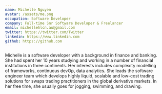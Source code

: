 ```yaml
---
name: Michelle Nguyen
avatar: /assets/me.png
occupation: Software Developer
company: Full-time Snr Software Developer & Freelancer
email: michellehlcn.au@gmail.com
twitter: https://twitter.com/Twitter
linkedin: https://www.linkedin.com
github: https://github.com
---
```


Michelle is a software developer with a background in finance and banking. She had spent her 10 years studying and working in a number of financial institutions in three continents. Her interests includes complexity modelling of frameworks, continuous devOp, data analytics.
She leads the software engineer team which develops highly liquid, scalable and low-cost trading solutions for swaps trading practitioners in the global derivative markets. In her free time, she usually goes for jogging, swimming, and drawing.

